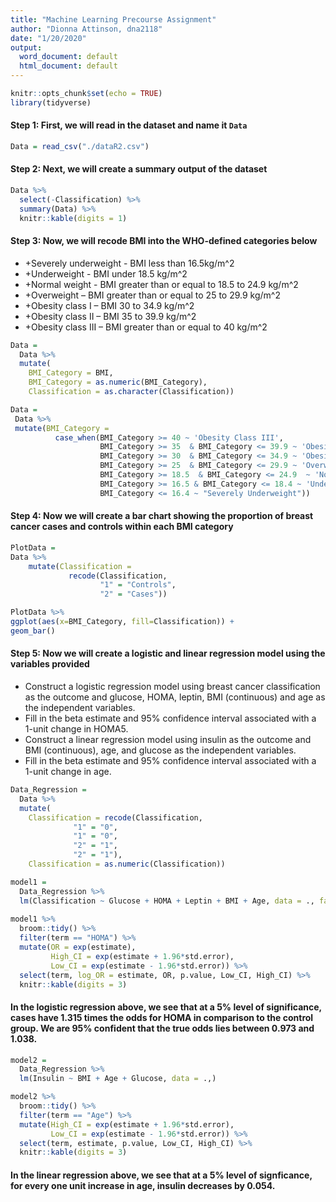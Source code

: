 ```yaml
---
title: "Machine Learning Precourse Assignment"
author: "Dionna Attinson, dna2118"
date: "1/20/2020"
output:
  word_document: default
  html_document: default
---
```

```r
knitr::opts_chunk$set(echo = TRUE)
library(tidyverse)
```

#### Step 1: First, we will read in the dataset and name it `Data`

```r
Data = read_csv("./dataR2.csv")
```

#### Step 2: Next, we will create a summary output of the dataset

```r
Data %>% 
  select(-Classification) %>% 
  summary(Data) %>% 
  knitr::kable(digits = 1)
```

#### Step 3: Now, we will recode BMI into the WHO-defined categories below 
* +Severely underweight - BMI less than 16.5kg/m^2 
* +Underweight - BMI under 18.5 kg/m^2 
* +Normal weight - BMI greater than or equal to 18.5 to 24.9 kg/m^2 
* +Overweight – BMI greater than or equal to 25 to 29.9 kg/m^2 
* +Obesity class I – BMI 30 to 34.9 kg/m^2 
* +Obesity class II – BMI 35 to 39.9 kg/m^2 
* +Obesity class III – BMI greater than or equal to 40 kg/m^2

```r
Data = 
  Data %>% 
  mutate(
    BMI_Category = BMI,
    BMI_Category = as.numeric(BMI_Category),
    Classification = as.character(Classification))
```

```r
Data = 
 Data %>% 
 mutate(BMI_Category = 
          case_when(BMI_Category >= 40 ~ 'Obesity Class III',
                    BMI_Category >= 35  & BMI_Category <= 39.9 ~ 'Obesity Class II',
                    BMI_Category >= 30  & BMI_Category <= 34.9 ~ 'Obesity Class I',
                    BMI_Category >= 25  & BMI_Category <= 29.9 ~ 'Overweight',
                    BMI_Category >= 18.5  & BMI_Category <= 24.9  ~ 'Normal Weight',
                    BMI_Category >= 16.5 & BMI_Category <= 18.4 ~ 'Underweight',
                    BMI_Category <= 16.4 ~ "Severely Underweight"))
```

#### Step 4: Now we will create a bar chart showing the proportion of breast cancer cases and controls within each BMI category

```r
PlotData = 
Data %>% 
    mutate(Classification = 
             recode(Classification,
                    "1" = "Controls",
                    "2" = "Cases"))
```

```r
PlotData %>% 
ggplot(aes(x=BMI_Category, fill=Classification)) +
geom_bar() 
```

#### Step 5: Now we will create a logistic and linear regression model using the variables provided
* Construct a logistic regression model using breast cancer classification as the outcome and glucose, HOMA, leptin, BMI (continuous) and age as the independent variables. 
* Fill in the beta estimate and 95% confidence interval associated with a 1-unit change in HOMA5.
* Construct a linear regression model using insulin as the outcome and BMI (continuous), age, and glucose as the independent variables. 
* Fill in the beta estimate and 95% confidence interval associated with a 1-unit change in age.

```r
Data_Regression = 
  Data %>% 
  mutate(
    Classification = recode(Classification, 
              "1" = "0", 
              "1" = "0",
              "2" = "1",
              "2" = "1"),
    Classification = as.numeric(Classification))
```

```r
model1 = 
  Data_Regression %>% 
  lm(Classification ~ Glucose + HOMA + Leptin + BMI + Age, data = ., family =  binomial())
 
model1 %>% 
  broom::tidy() %>% 
  filter(term == "HOMA") %>% 
  mutate(OR = exp(estimate),
         High_CI = exp(estimate + 1.96*std.error),
         Low_CI = exp(estimate - 1.96*std.error)) %>% 
  select(term, log_OR = estimate, OR, p.value, Low_CI, High_CI) %>% 
  knitr::kable(digits = 3) 
```

#### In the logistic regression above, we see that at a 5% level of significance, cases have 1.315 times the odds for HOMA in comparison to the control group. We are 95% confident that the true odds lies between 0.973 and 1.038.

```r
model2 = 
  Data_Regression %>% 
  lm(Insulin ~ BMI + Age + Glucose, data = .,)

model2 %>% 
  broom::tidy() %>% 
  filter(term == "Age") %>% 
  mutate(High_CI = exp(estimate + 1.96*std.error),
         Low_CI = exp(estimate - 1.96*std.error)) %>% 
  select(term, estimate, p.value, Low_CI, High_CI) %>% 
  knitr::kable(digits = 3)
```

#### In the linear regression above, we see that at a 5% level of signficance, for every one unit increase in age, insulin decreases by 0.054. 
